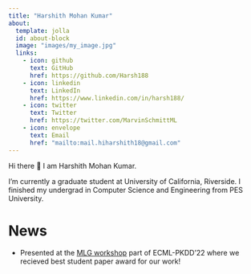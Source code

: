 ```yaml
---
title: "Harshith Mohan Kumar"
about:
  template: jolla
  id: about-block
  image: "images/my_image.jpg"
  links:
    - icon: github
      text: GitHub
      href: https://github.com/Harsh188
    - icon: linkedin
      text: LinkedIn
      href: https://www.linkedin.com/in/harsh188/
    - icon: twitter
      text: Twitter
      href: https://twitter.com/MarvinSchmittML
    - icon: envelope
      text: Email
      href: "mailto:mail.hiharshith18@gmail.com"
---
```


::: {#about-block}
:::


Hi there 👋 I am Harshith Mohan Kumar.

I'm currently a graduate student at University of California, Riverside. I finished my undergrad in Computer Science and Engineering from PES University.



# News
- Presented at the [MLG workshop](https://www.mlgworkshop.ml/) part of ECML-PKDD'22 where we recieved best student paper award for our work!

